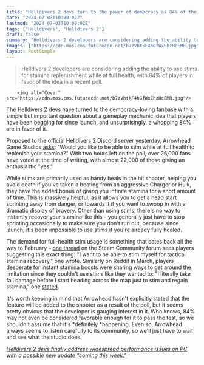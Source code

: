 ```yaml
---
title: "Helldivers 2 devs turn to the power of democracy as 84% of the community votes to finally add a feature that's been requested since launch"
date: "2024-07-03T10:00:02Z"
lastmod: "2024-07-03T10:00:02Z"
tags: ['Helldivers', 'Helldivers 2']
draft: false
summary: "Helldivers 2 developers are considering adding the ability to use stims for stamina replenishment while at full health, with 84% of players in favor of the idea in a recent poll."
images: ["https://cdn.mos.cms.futurecdn.net/b7zVhtkF4hGfWxChzHcEMR.jpg"]
layout: PostSimple
---
```

> Helldivers 2 developers are considering adding the ability to use stims for stamina replenishment while at full health, with 84% of players in favor of the idea in a recent poll.


        <img alt="Cover" src="https://cdn.mos.cms.futurecdn.net/b7zVhtkF4hGfWxChzHcEMR.jpg"/>
        
The [<u>Helldivers 2</u>](https://www.gamesradar.com/helldivers-2-guide/) devs have turned to the democracy-loving fanbase with a simple but important question about a gameplay mechanic idea that players have been begging for since launch, and unsurprisingly, a whopping 84% are in favor of it. 

Proposed to the official Helldivers 2 Discord server yesterday, Arrowhead Game Studios [<u>asks</u>](https://discord.com/channels/1102970375731691612/1228263924135104613/1257679097987989629): "Would you like to be able to stim while at full health to replenish your stamina?" With two hours left on the poll, over 26,000 fans have voted at the time of writing, with almost 22,000 of those giving an enthusiastic "yes." 

While stims are primarily used as handy heals in the hit shooter, helping you avoid death if you've taken a beating from an aggressive Charger or Hulk, they have the added bonus of giving you infinite stamina for a short amount of time. This is massively helpful, as it allows you to get a head start sprinting away from danger, or towards it if you want to swoop in with a dramatic display of bravery. Other than using stims, there's no way to instantly recover your stamina like this – you generally just have to stop sprinting occasionally to make sure you don't run out, because since launch, it's been impossible to use stims if you're already fully healed. 

The demand for full-health stim usage is something that dates back all the way to February – [<u>one thread</u>](https://steamcommunity.com/app/553850/discussions/0/7599331177365038470/) on the Steam Community forum sees players suggesting this exact thing: "I want to be able to stim myself for tactical stamina recovery," one wrote. Similarly on Reddit in March, players desperate for instant stamina boosts were sharing ways to get around the limitation since they couldn't use stims like they wanted to: "I literally take fall damage before I start heading across the map just to stim and regain stamina," one [<u>stated</u>](https://www.reddit.com/r/Helldivers/comments/1b61nbo/comment/ktanf74/?utm_source=share&utm_medium=web3x&utm_name=web3xcss&utm_term=1&utm_content=share_button). 

It's worth keeping in mind that Arrowhead hasn't explicitly stated that the feature will be added to the shooter as a result of the poll, but it seems pretty obvious that the developer is gauging interest in it. Who knows, 84% may not even be considered favorable enough for it to pass the test, so we shouldn't assume that it's *definitely *happening. Even so, Arrowhead always seems to listen carefully to its community, so we'll just have to wait and see what the studio does.

[<u><em>Helldivers 2 devs finally address widespread performance issues on PC with a possible new update "coming this week."</em></u>](https://www.gamesradar.com/games/third-person-shooter/helldivers-2-devs-finally-address-widespread-performance-issues-on-pc-with-a-possible-new-update-coming-this-week/)
        